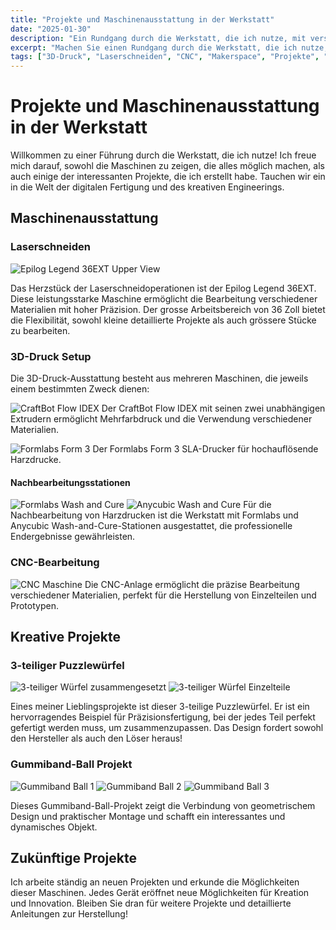 ```yaml
---
title: "Projekte und Maschinenausstattung in der Werkstatt"
date: "2025-01-30"
description: "Ein Rundgang durch die Werkstatt, die ich nutze, mit verschiedenen Maschinen und kreativen Projekten, darunter 3D-Druck, Laserschneiden und CNC-Bearbeitung."
excerpt: "Machen Sie einen Rundgang durch die Werkstatt, die ich nutze, und entdecken Sie die verschiedenen Maschinen und kreativen Projekte, an denen ich arbeite - vom Laserschneiden über 3D-Druck bis zur CNC-Bearbeitung. Sehen Sie einige meiner Lieblingsprojekte, darunter einen 3-teiligen Puzzlewürfel und geometrische Gummiband-Konstruktionen."
tags: ["3D-Druck", "Laserschneiden", "CNC", "Makerspace", "Projekte", "Digitale Fertigung", "Prototyping", "Engineering"]
---
```


# Projekte und Maschinenausstattung in der Werkstatt

Willkommen zu einer Führung durch die Werkstatt, die ich nutze! Ich freue mich darauf, sowohl die Maschinen zu zeigen, die alles möglich machen, als auch einige der interessanten Projekte, die ich erstellt habe. Tauchen wir ein in die Welt der digitalen Fertigung und des kreativen Engineerings.

## Maschinenausstattung

### Laserschneiden
![Epilog Legend 36EXT Upper View](/Images/Projekte+Maschinen/Epilog%20Legend%2036EXT%20Upper%20View.jpg)

Das Herzstück der Laserschneidoperationen ist der Epilog Legend 36EXT. Diese leistungsstarke Maschine ermöglicht die Bearbeitung verschiedener Materialien mit hoher Präzision. Der grosse Arbeitsbereich von 36 Zoll bietet die Flexibilität, sowohl kleine detaillierte Projekte als auch grössere Stücke zu bearbeiten.

### 3D-Druck Setup

Die 3D-Druck-Ausstattung besteht aus mehreren Maschinen, die jeweils einem bestimmten Zweck dienen:

![CraftBot Flow IDEX](/Images/Projekte+Maschinen/craftbot%20flow%20idex%20closeup.jpg)
Der CraftBot Flow IDEX mit seinen zwei unabhängigen Extrudern ermöglicht Mehrfarbdruck und die Verwendung verschiedener Materialien.

![Formlabs Form 3](/Images/Projekte+Maschinen/Formlabs%203%20closeup.jpg)
Der Formlabs Form 3 SLA-Drucker für hochauflösende Harzdrucke.

#### Nachbearbeitungsstationen
![Formlabs Wash and Cure](/Images/Projekte+Maschinen/formlabs%20wash%20and%20cure%20closeup.jpg)
![Anycubic Wash and Cure](/Images/Projekte+Maschinen/Anycubic%20wash%20and%20cure%20closeup.jpg)
Für die Nachbearbeitung von Harzdrucken ist die Werkstatt mit Formlabs und Anycubic Wash-and-Cure-Stationen ausgestattet, die professionelle Endergebnisse gewährleisten.

### CNC-Bearbeitung
![CNC Maschine](/Images/Projekte+Maschinen/CNC%20closeup.jpg)
Die CNC-Anlage ermöglicht die präzise Bearbeitung verschiedener Materialien, perfekt für die Herstellung von Einzelteilen und Prototypen.

## Kreative Projekte

### 3-teiliger Puzzlewürfel
![3-teiliger Würfel zusammengesetzt](/Images/Projekte+Maschinen/3%20Part%20knot%20Würfel%2C%20zussamengesetzt.jpg)
![3-teiliger Würfel Einzelteile](/Images/Projekte+Maschinen/3%20Part%20knot%20Würfel%2C%20einzelteile.jpg)

Eines meiner Lieblingsprojekte ist dieser 3-teilige Puzzlewürfel. Er ist ein hervorragendes Beispiel für Präzisionsfertigung, bei der jedes Teil perfekt gefertigt werden muss, um zusammenzupassen. Das Design fordert sowohl den Hersteller als auch den Löser heraus!

### Gummiband-Ball Projekt
![Gummiband Ball 1](/Images/Projekte+Maschinen/Gummiband%20Ball%201.jpg)
![Gummiband Ball 2](/Images/Projekte+Maschinen/Gummiband%20Ball%202.jpg)
![Gummiband Ball 3](/Images/Projekte+Maschinen/Gummiband%20Ball%203.jpg)

Dieses Gummiband-Ball-Projekt zeigt die Verbindung von geometrischem Design und praktischer Montage und schafft ein interessantes und dynamisches Objekt.

## Zukünftige Projekte

Ich arbeite ständig an neuen Projekten und erkunde die Möglichkeiten dieser Maschinen. Jedes Gerät eröffnet neue Möglichkeiten für Kreation und Innovation. Bleiben Sie dran für weitere Projekte und detaillierte Anleitungen zur Herstellung! 